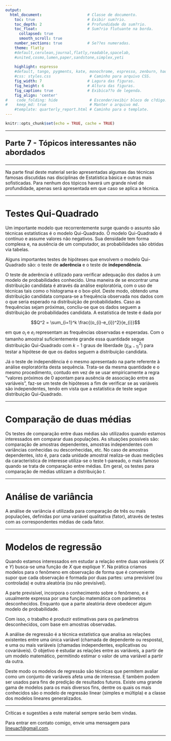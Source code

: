 ```yaml
---
output:
  html_document:                    # Classe de documento.
    toc: true                       # Exibir sum?rio.
    toc_depth: 2                    # Profundidade do sum?rio.
    toc_float:                      # Sum?rio flutuante na borda.
      collapsed: true
      smooth_scroll: true
    number_sections: true           # Se??es numeradas.
    theme: flatly
    #default,cerulean,journal,flatly,readable,spacelab,
    #united,cosmo,lumen,paper,sandstone,simplex,yeti
    
    highlight: espresso
    #default, tango, pygments, kate, monochrome, espresso, zenburn, haddock, and textmate
    #css: styles.css                 # Caminho para arquivo CSS.
    fig_width: 7                    # Lagura das figuras.
    fig_height: 6                   # Altura das figuras.
    fig_caption: true               # Exibica??o de legenda.
    fig_align: 'center'
#    code_folding: hide              # Esconder/exibir bloco de c?digo.
#    keep_md: true                   # Manter o arquivo md.
    #template: quarterly_report.html # Caminho para o template.  
---
```


```r
knitr::opts_chunk$set(echo = TRUE, cache = TRUE)
```

---

<font size="5"> 
<p align=”center”> <b> Parte 7 - Tópicos interessantes não abordados </b> </center>
</font>

---

Na parte final deste material serão apresentadas algumas das técnicas famosas discutidas nas disciplinas de Estatística básica e outras mais sofisticadas. Para nenhum dos tópicos haverá um grande nível de profundidade, apenas será apresentada em que caso se aplica a técnica.

---

# **Testes Qui-Quadrado**

Um importante modelo que recorrentemente surge quando o assunto são técnicas estatísticas é o modelo Qui-Quadrado. O modelo Qui-Quadrado é contínuo e assume valores não negativos. Sua densidade tem forma complexa e, na ausência de um computador, as probabilidades são obtidas via tabelas.

Alguns importantes testes de hipóteses que envolvem o modelo Qui-Quadrado são: o teste de **aderência** e o teste de **independência**.

O teste de aderência é utilizado para verificar adequação dos dados à um modelo de probabilidades conhecido. Uma maneira de se encontrar uma distribuição candidata é através da análise exploratória, com o uso de técnicas tais como o histograma e o box-plot. Deste modo, obtendo uma distribuição candidata compara-se a frequência observada nos dados com o que seria esperado na distribuição de probabilidades. Caso as frequências sejam próximas, concliu-se que os dados seguem a distribuição de probabilidades candidata. A estatística de teste é dada por 

$$Q^2 = \sum_{i=1}^k \frac{(o_{i}-e_{i})^2}{e_{i}}$$

em que $o_{i}$ e $e_{i}$ representam as frequências observadas e esperadas. Com o tamanho amostral suficientemente grande essa quantidade segue distribuição Qui-Quadrado com $k-1$ graus de liberdade ($\chi^2_{(k-1)}$) para testar a hipótese de que os dados seguem a distribuição candidata.

Já o teste de independência é o mesmo apresentado na parte referente à análise exploratórita desta sequência. Trata-se da mesma quantidade e o mesmo procedimento, contudo em vez de se usar empiricamente a regra "valores próximos de 0 apontam para ausência de associação entre as variáveis", faz-se um teste de hipóteses a fim de verificar se as variáveis são independentes, tendo em vista que a estatística de teste segue distribuição Qui-Quadrado.

---

# **Comparação de duas médias**

Os testes de comparação entre duas médias são utilizados quando estamos interessados em comparar duas populações. As situações possíveis são: comparação de amostras dependentes, amostras independentes com variâncias conhecidas ou desconhecidas, etc. No caso de amostras dependentes, isto é, para cada unidade amostral realiza-se duas medições da característica de interesse utiliza-se o teste t-pareado, o mais famoso quando se trata de comparação entre médias. Em geral, os testes para comparação de médias utilizam a distribuição $t$.

---

# **Análise de variância**

A análise de variância é utilizada para comparação de três ou mais populações, definidas por uma variável qualitativa (fator), através de testes com as correspondentes médias de cada fator.

---

# **Modelos de regressão**

Quando estamos interessados em estudar a relação entre duas variáveis ($X$ e $Y$) busca-se uma função de $X$ que explique $Y$. Na prática criamos modelos para o fenômeno em observação de forma que é conveniente supor que cada observação é formada por duas partes: uma previsível (ou controlada) e outra aleatória (ou não previsível).

A parte previsível, incorpora o conhecimento sobre o fenômeno, e é usualmente expressa por uma função matemática com parâmetros desconhecidos. Enquanto que a parte aleatória deve obedecer algum modelo de probabilidade.

Com isso, o trabalho é produzir estimativas para os parâmetros desconhecidos, com base em amostras observadas.

A análise de regressão é a técnica estatística que analisa as relações existentes entre uma única variável (chamada de dependente ou resposta), e uma ou mais variáveis (chamadas independentes, explicativas ou covariáveis). O objetivo é estudar as relações entre as variáveis, a partir de um modelo
matemático, permitindo estimar o valor de uma variável a partir da outra.

Deste modo os modelos de regressão são técnicas que permitem avaliar como um conjunto de variáveis afeta uma de interesse. E também podem ser usados para fins de predição de resultados futuros. Existe uma grande gama de modelos para os mais diversos fins, dentre os quais os mais conhecidos são o modelo de regressão linear (simples e múltipla) e a classe dos modelos lineares generalizados.

---

Críticas e sugestões a este material sempre serão bem vindas.

Para entrar em contato comigo, envie uma mensagem para <lineuacf@gmail.com>.

---

<div class="tocify-extend-page" data-unique="tocify-extend-page" style="height: 0;"></div>